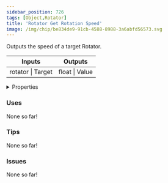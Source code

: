 ```yaml
---
sidebar_position: 726
tags: [Object,Rotator]
title: 'Rotator Get Rotation Speed'
image: /img/chip/be834de9-91cb-4588-8988-3a6abfd56573.svg
---
```


Outputs the speed of a target Rotator.



<IChip uuid="be834de9-91cb-4588-8988-3a6abfd56573"/>

<table><thead><tr><th>Inputs</th><th>Outputs</th></tr></thead><tbody><tr><td>rotator | Target</td><td>float | Value</td></tr></tbody></table>

<details>
  <summary>Properties</summary>
  <div>
    <div>
    <table>
      <tbody>
        <tr>
          <td>Is beta required?</td>
          <td>No</td>
        </tr>
        <tr>
          <td>Is chip a trolling risk?</td>
          <td>No</td>
        </tr>
        <tr>
          <td>Is chip a role assignment risk?</td>
          <td>No</td>
        </tr>
        <tr>
          <td>Chip UUID</td>
          <td>be834de9-91cb-4588-8988-3a6abfd56573</td>
        </tr>
        <tr>
          <td>Room availability</td>
          <td>Available everywhere</td>
        </tr>
      </tbody>
    </table>
    </div>
  </div>
</details>

### Uses

None so far!

### Tips

None so far!

### Issues

None so far!